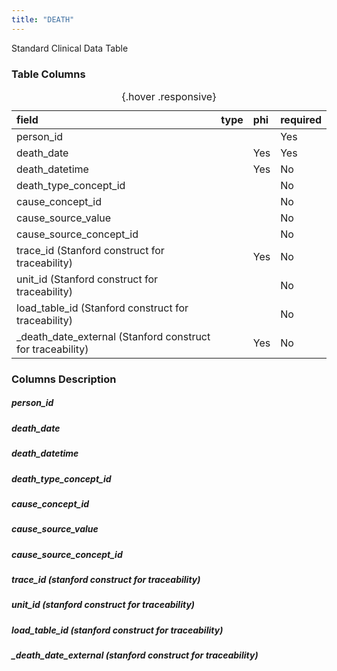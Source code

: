 ```yaml
---
title: "DEATH"
---
```


Standard Clinical Data Table

### Table Columns

| field                                                      | type   | phi   | required   |
|:-----------------------------------------------------------|:-------|:------|:-----------|
| person_id                                                  |        |       | Yes        |
| death_date                                                 |        | Yes   | Yes        |
| death_datetime                                             |        | Yes   | No         |
| death_type_concept_id                                      |        |       | No         |
| cause_concept_id                                           |        |       | No         |
| cause_source_value                                         |        |       | No         |
| cause_source_concept_id                                    |        |       | No         |
| trace_id (Stanford construct for traceability)             |        | Yes   | No         |
| unit_id (Stanford construct for traceability)              |        |       | No         |
| load_table_id (Stanford construct for traceability)        |        |       | No         |
| _death_date_external (Stanford construct for traceability) |        | Yes   | No         |

:  {.hover .responsive}

### Columns Description


##### person_id



##### death_date



##### death_datetime



##### death_type_concept_id



##### cause_concept_id



##### cause_source_value



##### cause_source_concept_id



##### trace_id (stanford construct for traceability) 



##### unit_id (stanford construct for traceability) 



##### load_table_id (stanford construct for traceability) 



##### _death_date_external (stanford construct for traceability) 


